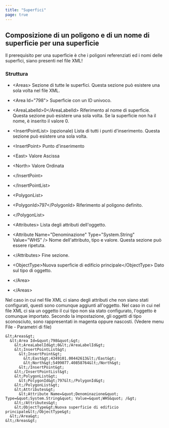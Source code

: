 ```yaml
---
title: "Superfici"
page: true
---
```

## Composizione di un poligono e di un nome di superficie per una superficie

<Warning>
Il prerequisito per una superficie &#232; che i poligoni referenziati ed i nomi delle superfici, siano presenti nel file XML!
</Warning>


###  Struttura 

- <Bold> &lt;Areas&gt; </Bold>  Sezione di tutte le superfici. Questa sezione pu&#242; esistere una sola volta nel file XML.

- <Bold>      &lt;Area Id=&quot;798&quot;&gt; </Bold>  Superficie con un ID univoco.

- <Bold>         &lt;AreaLabelId&gt;0&lt;/AreaLabelId&gt; </Bold>  Riferimento al nome di superficie. Questa sezione pu&#242; esistere una sola volta. Se la superficie non ha il nome, &#232; inserito il valore 0.

- <Bold> &lt;InsertPointList&gt; </Bold>  (opzionale) Lista di tutti i punti d&#39;inserimento. Questa sezione pu&#242; esistere una sola volta.

- <Bold> &lt;InsertPoint&gt; </Bold>  Punto d&#39;inserimento

- <Bold> &lt;East&gt; </Bold>  Valore Ascissa

- <Bold> &lt;North&gt; </Bold>  Valore Ordinata



- <Bold> &lt;/InsertPoint&gt; </Bold> 


- <Bold> &lt;/InsertPointList&gt; </Bold> 
- <Bold> &lt;PolygonList&gt; </Bold> 
- <Bold>           &lt;PolygonId&gt;797&lt;/PolygonId&gt; </Bold>  Riferimento al poligono definito.



- <Bold> &lt;/PolygonList&gt; </Bold> 
- <Bold> &lt;Attributes&gt; </Bold>  Lista degli attributi dell&#39;oggetto.

- <Bold>           &lt;Attribute Name=&quot;Denominazione&quot; Type=&quot;System.String&quot; Value=&quot;WHS&quot; /&gt; </Bold>  Nome dell&#39;attributo, tipo e valore. Questa sezione pu&#242; essere ripetuta.



- <Bold>   &lt;/Attributes&gt; </Bold>   Fine sezione.

- <Bold> &lt;ObjectType&gt;Nuova superficie di edificio principale&lt;/ObjectType&gt; </Bold>  Dato sul tipo di oggetto.



- <Bold>       &lt;/Area&gt; </Bold> 


- <Bold>    &lt;/Areas&gt; </Bold> 



<Success>
Nel caso in cui nel file XML ci siano degli attributi che non siano stati configurati, questi sono comunque aggiunti all&#39;oggetto.
</Success>

<Success>
Nel caso in cui nel file XML ci sia un oggetto il cui tipo non sia stato configurato, l&#39;oggetto &#232; comunque importato. Secondo la impostazione, gli oggetti di tipo sconosciuto, sono rappresentati in magenta oppure nascosti. (Vedere menu File - Parametri di file)
</Success>


<Info>

    &lt;Areas&gt;
      &lt;Area Id=&quot;798&quot;&gt;
        &lt;AreaLabelId&gt;0&lt;/AreaLabelId&gt;
        &lt;InsertPointList&gt;
          &lt;InsertPoint&gt;
            &lt;East&gt;4349101.00442613&lt;/East&gt;
            &lt;North&gt;5499077.40858764&lt;/North&gt;
          &lt;/InsertPoint&gt;
        &lt;/InsertPointList&gt;
        &lt;PolygonList&gt;
          &lt;PolygonId&gt;797&lt;/PolygonId&gt;
        &lt;/PolygonList&gt;
        &lt;Attributes&gt;
          &lt;Attribute Name=&quot;Denominazione&quot; Type=&quot;System.String&quot; Value=&quot;WHS&quot; /&gt;
        &lt;/Attributes&gt;
        &lt;ObjectType&gt;Nuova superficie di edificio principale&lt;/ObjectType&gt;
      &lt;/Area&gt;
    &lt;/Areas&gt;
</Info>

